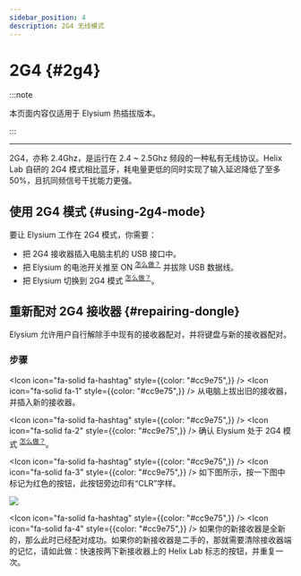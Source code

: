 ```yaml
---
sidebar_position: 4
description: 2G4 无线模式
---
```


# 2G4 {#2g4}

:::note

本页面内容仅适用于 Elysium 热插拔版本。

:::

---

2G4，亦称 2.4Ghz，是运行在 2.4 ~ 2.5Ghz 频段的一种私有无线协议。Helix Lab 自研的 2G4 模式相比蓝牙，耗电量更低的同时实现了输入延迟降低了至多 50%，且抗同频信号干扰能力更强。
## 使用 2G4 模式 {#using-2g4-mode}

要让 Elysium 工作在 2G4 模式，你需要：

* 把 2G4 接收器插入电脑主机的 USB 接口中。
* 把 Elysium 的电池开关推至 ON <sup>[<Icon icon="fa-solid fa-compass" /> 怎么做？](/docs-elysium/battery/battery-switch)</sup> 并拔除 USB 数据线。
* 把 Elysium 切换到 2G4 模式 <sup>[<Icon icon="fa-solid fa-compass" /> 怎么做？](/docs-elysium/layouts-and-keymap/keymap/#layer)</sup>。

## 重新配对 2G4 接收器 {#repairing-dongle}

Elysium 允许用户自行解除手中现有的接收器配对，并将键盘与新的接收器配对。

### 步骤

<Icon icon="fa-solid fa-hashtag" style={{color: "#cc9e75",}} /> <Icon icon="fa-solid fa-1" style={{color: "#cc9e75",}} /> 从电脑上拔出旧的接收器，并插入新的接收器。

<Icon icon="fa-solid fa-hashtag" style={{color: "#cc9e75",}} /> <Icon icon="fa-solid fa-2" style={{color: "#cc9e75",}} /> 确认 Elysium 处于 2G4 模式 <sup>[<Icon icon="fa-solid fa-compass" /> 怎么做？](/docs-elysium/layouts-and-keymap/keymap/#layer)</sup>。

<Icon icon="fa-solid fa-hashtag" style={{color: "#cc9e75",}} /> <Icon icon="fa-solid fa-3" style={{color: "#cc9e75",}} /> 如下图所示，按一下图中标记为红色的按钮，此按钮旁边印有“CLR”字样。

![](./img/bottom_clr.svg)

<Icon icon="fa-solid fa-hashtag" style={{color: "#cc9e75",}} /> <Icon icon="fa-solid fa-4" style={{color: "#cc9e75",}} /> 如果你的新接收器是全新的，那么此时已经配对成功。如果你的新接收器是二手的，那就需要清除接收器端的记忆，请如此做：快速按两下新接收器上的 Helix Lab 标志的按钮，并重复一次。